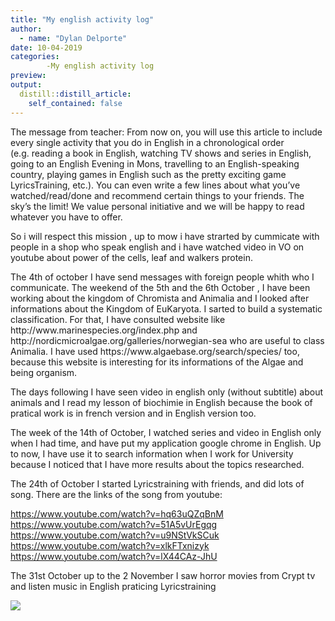 ```yaml
---
title: "My english activity log"
author: 
  - name: "Dylan Delporte"
date: 10-04-2019
categories:
        -My english activity log
preview: 
output:
  distill::distill_article:
    self_contained: false
---
```


The message from teacher: From now on, you will use this article to include every single activity that you do in English in a chronological order (e.g. reading a book in English, watching TV shows and series in English, going to an English Evening in Mons, travelling to an English-speaking country, playing games in English such as the pretty exciting game LyricsTraining, etc.). You can even write a few lines about what you’ve watched/read/done and recommend certain things to your friends. The sky’s the limit! We value personal initiative and we will be happy to read whatever you have to offer.

So i will respect this mission , up to mow i have strarted by cummicate with people in a shop who speak english and i have watched video in VO on youtube about power of the cells, leaf and walkers protein.

The 4th of october I have send messages with foreign people whith who I communicate.
The weekend of the 5th and the 6th October , I have been working about the kingdom of Chromista and Animalia and I looked after informations about the Kingdom of EuKaryota. 
I sarted to build a systematic classification. For that, I have consulted website like http://www.marinespecies.org/index.php and http://nordicmicroalgae.org/galleries/norwegian-sea who are useful to class Animalia. 
I have used  https://www.algaebase.org/search/species/ too, because this website is interesting for its informations of the Algae and being organism.

The days following I have seen video in english only (without subtitle) about animals and I read my lesson of biochimie in English because the book of pratical work is in french version and in English version too.

The week of the 14th of October, I watched series and video in English only when I had time, and have put my application google chrome in English. 
Up to now, I have use it to search information when I work for University because I noticed that I have more results about the topics researched.

The 24th of October I started Lyricstraining with friends, and did lots of song. There are the links of the song from youtube:

<https://www.youtube.com/watch?v=hq63uQZqBnM>
<https://www.youtube.com/watch?v=51A5vUrEgqg>
<https://www.youtube.com/watch?v=u9NStVkSCuk>
<https://www.youtube.com/watch?v=xlkFTxnizyk>
<https://www.youtube.com/watch?v=lX44CAz-JhU>

The 31st October up to the 2 November I saw horror movies from Crypt tv and listen music in English praticing Lyricstraining

![](image/Crypt_TV_logo_(2018).jpg )




